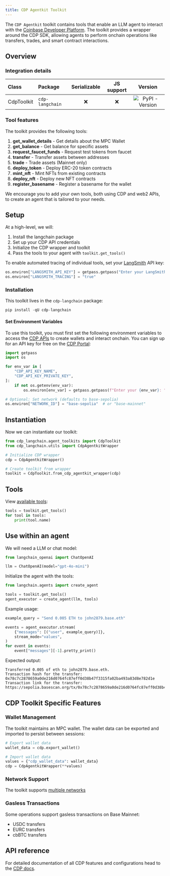 ```yaml
---
title: CDP Agentkit Toolkit
---
```


The `CDP Agentkit` toolkit contains tools that enable an LLM agent to interact with the [Coinbase Developer Platform](https://docs.cdp.coinbase.com/). The toolkit provides a wrapper around the CDP SDK, allowing agents to perform onchain operations like transfers, trades, and smart contract interactions.

## Overview

### Integration details

| Class | Package | Serializable | JS support |  Version |
| :--- | :--- | :---: | :---: | :---: |
| CdpToolkit | `cdp-langchain` | ❌ | ❌ |  ![PyPI - Version](https://img.shields.io/pypi/v/cdp-langchain?style=flat-square&label=%20) |

### Tool features

The toolkit provides the following tools:

1. **get_wallet_details** - Get details about the MPC Wallet
2. **get_balance** - Get balance for specific assets
3. **request_faucet_funds** - Request test tokens from faucet
4. **transfer** - Transfer assets between addresses
5. **trade** - Trade assets (Mainnet only)
6. **deploy_token** - Deploy ERC-20 token contracts
7. **mint_nft** - Mint NFTs from existing contracts
8. **deploy_nft** - Deploy new NFT contracts
9. **register_basename** - Register a basename for the wallet

We encourage you to add your own tools, both using CDP and web2 APIs, to create an agent that is tailored to your needs.

## Setup

At a high-level, we will:

1. Install the langchain package
2. Set up your CDP API credentials
3. Initialize the CDP wrapper and toolkit
4. Pass the tools to your agent with `toolkit.get_tools()`

To enable automated tracing of individual tools, set your [LangSmith](https://docs.smith.langchain.com/) API key:

```python
os.environ["LANGSMITH_API_KEY"] = getpass.getpass("Enter your LangSmith API key: ")
os.environ["LANGSMITH_TRACING"] = "true"
```

### Installation

This toolkit lives in the `cdp-langchain` package:

```python
pip install -qU cdp-langchain
```

#### Set Environment Variables

To use this toolkit, you must first set the following environment variables to access the [CDP APIs](https://docs.cdp.coinbase.com/mpc-wallet/docs/quickstart) to create wallets and interact onchain. You can sign up for an API key for free on the [CDP Portal](https://cdp.coinbase.com/):

```python
import getpass
import os

for env_var in [
    "CDP_API_KEY_NAME",
    "CDP_API_KEY_PRIVATE_KEY",
]:
    if not os.getenv(env_var):
        os.environ[env_var] = getpass.getpass(f"Enter your {env_var}: ")

# Optional: Set network (defaults to base-sepolia)
os.environ["NETWORK_ID"] = "base-sepolia"  # or "base-mainnet"
```

## Instantiation

Now we can instantiate our toolkit:

```python
from cdp_langchain.agent_toolkits import CdpToolkit
from cdp_langchain.utils import CdpAgentkitWrapper

# Initialize CDP wrapper
cdp = CdpAgentkitWrapper()

# Create toolkit from wrapper
toolkit = CdpToolkit.from_cdp_agentkit_wrapper(cdp)
```

## Tools

View [available tools](#tool-features):

```python
tools = toolkit.get_tools()
for tool in tools:
    print(tool.name)
```

## Use within an agent

We will need a LLM or chat model:

```python
from langchain_openai import ChatOpenAI

llm = ChatOpenAI(model="gpt-4o-mini")
```

Initialize the agent with the tools:

```python
from langchain.agents import create_agent

tools = toolkit.get_tools()
agent_executor = create_agent(llm, tools)
```

Example usage:

```python
example_query = "Send 0.005 ETH to john2879.base.eth"

events = agent_executor.stream(
    {"messages": [("user", example_query)]},
    stream_mode="values",
)
for event in events:
    event["messages"][-1].pretty_print()
```

Expected output:

```
Transferred 0.005 of eth to john2879.base.eth.
Transaction hash for the transfer: 0x78c7c2878659a0de216d0764fc87eff0d38b47f3315fa02ba493a83d8e782d1e
Transaction link for the transfer: https://sepolia.basescan.org/tx/0x78c7c2878659a0de216d0764fc87eff0d38b47f3315fa02ba493a83d8e782d1
```

## CDP Toolkit Specific Features

### Wallet Management

The toolkit maintains an MPC wallet. The wallet data can be exported and imported to persist between sessions:

```python
# Export wallet data
wallet_data = cdp.export_wallet()

# Import wallet data
values = {"cdp_wallet_data": wallet_data}
cdp = CdpAgentkitWrapper(**values)
```

### Network Support

The toolkit supports [multiple networks](https://docs.cdp.coinbase.com/cdp-sdk/docs/networks)

### Gasless Transactions

Some operations support gasless transactions on Base Mainnet:

- USDC transfers
- EURC transfers
- cbBTC transfers

## API reference

For detailed documentation of all CDP features and configurations head to the [CDP docs](https://docs.cdp.coinbase.com/mpc-wallet/docs/welcome).
